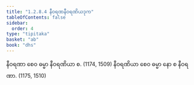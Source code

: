 ```yaml
---
title: "1.2.8.4 နီဝရဏနီဝရဏိယဒုက"
tableOfContents: false
sidebar:
  order: 4
type: "tipitaka"
basket: "ab"
book: "dhs"
---
```



<DynamicBreadcrumb />

<Division number="69" book="dhs">

<Paragraph number="168" book="dhs">
နီဝရဏာ စေဝ ဓမ္မာ နီဝရဏိယာ စ. (<Emphasis>1174, 1509</Emphasis>)
</Paragraph>

<Paragraph number="169" book="dhs">
နီဝရဏိယာ စေဝ ဓမ္မာ နော စ နီဝရဏာ. (<Emphasis>1175, 1510</Emphasis>)
</Paragraph>
</Division>
